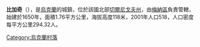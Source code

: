 {{coord|51|37|9|N|31|38|36|E|scale:100000|display=title}}

'''比加奇'''（{{lang-uk|Бігач}}），是[[烏克蘭|烏克蘭]]的城鎮，位於該國北部[[切爾尼戈夫州|切爾尼戈夫州]]，由[[梅納區|梅納區]]負責管轄，始建於1650年，面積1.76平方公里，海拔高度118米，2001年人口518，人口密度每平方公里294.32人。

{{Ukraine-geo-stub}}
[[Category:烏克蘭村落|Category:烏克蘭村落]]